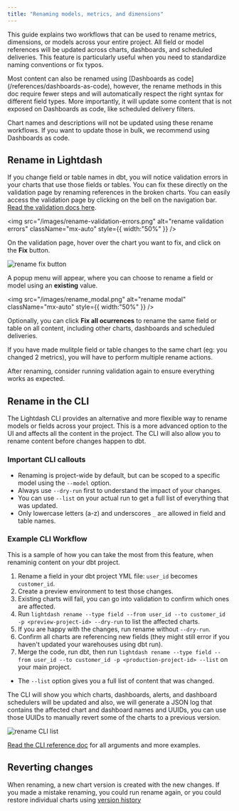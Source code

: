 ```yaml
---
title: "Renaming models, metrics, and dimensions"
---
```


This guide explains two workflows that can be used to rename metrics, dimensions, or models across your entire project. All field or model references will be updated across charts, dashboards, and scheduled deliveries. This feature is particularly useful when you need to standardize naming conventions or fix typos.

<Info>
  Most content can also be renamed using [Dashboards as code](/references/dashboards-as-code), however, the rename methods in this doc require fewer steps and will automatically respect the right syntax for different field types. More importantly, it will update some content that is not exposed on Dashboards as code, like scheduled delivery filters.

  Chart names and descriptions will not be updated using these rename workflows. If you want to update those in bulk, we recommend using Dashboards as code.
</Info>

## Rename in Lightdash

If you change field or table names in dbt, you will notice validation errors in your charts that use those fields or tables. You can fix these directly on the validation page by renaming references in the broken charts. You can easily access the validation page by clicking on the bell on the navigation bar. [Read the validation docs here](/references/validating-your-content).

<img
  src="/images/rename-validation-errors.png"
  alt="rename validation errors"
  className="mx-auto"
  style={{ width:"50%" }}
/>

On the validation page, hover over the chart you want to fix, and click on the **Fix** button.

![rename fix button](/images/rename_fix_button.png)

A popup menu will appear, where you can choose to rename a field or model using an **existing** value.

<img
  src="/images/rename_modal.png"
  alt="rename modal"
  className="mx-auto"
  style={{ width:"50%" }}
/>

Optionally, you can click **Fix all ocurrences** to rename the same field or table on all content, including other charts, dashboards and scheduled deliveries.

If you have made mulitple field or table changes to the same chart (eg: you changed 2 metrics), you will have to perform multiple rename actions.

After renaming, consider running validation again to ensure everything works as expected.

## Rename in the CLI

The Lightdash CLI provides an alternative and more flexible way to rename models or fields across your project. This is a more advanced option to the UI and affects all the content in the project. The CLI will also allow you to rename content before changes happen to dbt.

### Important CLI callouts

- Renaming is project-wide by default, but can be scoped to a specific model using the `--model` option.
- Always use `--dry-run` first to understand the impact of your changes.
- You can use `--list` on your actual run to get a full list of everything that was updated.
- Only lowercase letters (a-z) and underscores `_` are allowed in field and table names.

### Example CLI Workflow

This is a sample of how you can take the most from this feature, when renaminig content on your dbt project.

1. Rename a field in your dbt project YML file: `user_id` becomes `customer_id`.
2. Create a preview environment to test those changes.
3. Existing charts will fail, you can go into validation to confirm which ones are affected.
4. Run `lightdash rename --type field --from user_id --to customer_id -p <preview-project-id> --dry-run`  to list the affected charts.
5. If you are happy with the changes, run rename without `--dry-run`.
6. Confirm all charts are referencing new fields (they might still error if you haven't updated your warehouses using dbt run).
7. Merge the code, run dbt, then run `lightdash rename --type field --from user_id --to customer_id -p <production-project-id> --list` on your main project.

- The `--list` option gives you a full list of content that was changed.

The CLI will show you which charts, dashboards, alerts, and dashboard schedulers will be updated and also, we will generate a JSON log that contains the affected chart and dashboard names and UUIDs, you can use those UUIDs to manually revert some of the charts to a previous version.

![rename CLI list](/images/rename_cli_list.png)

[Read the CLI reference doc](/references/lightdash-cli#lightdash-rename) for all arguments and more examples.

## Reverting changes

When renaming, a new chart version is created with the new changes. If you made a mistake renaming, you could run rename again, or you could restore individual charts using [version history](https://docs.lightdash.com/guides/version-history#chart-version-history)